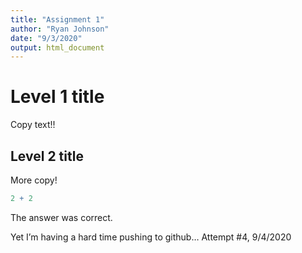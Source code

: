 ```yaml
---
title: "Assignment 1"
author: "Ryan Johnson"
date: "9/3/2020"
output: html_document
---
```

# Level 1 title 

Copy text!!

## Level 2 title

More copy!

```r
2 + 2
```

The answer was correct. 

Yet I'm having a hard time pushing to github...
Attempt #4, 9/4/2020
